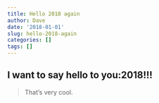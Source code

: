 ```yaml
---
title: Hello 2018 again
author: Dave
date: '2018-01-01'
slug: hello-2018-again
categories: []
tags: []
---
```


## I want to say hello to you:2018!!!
> That's very cool.